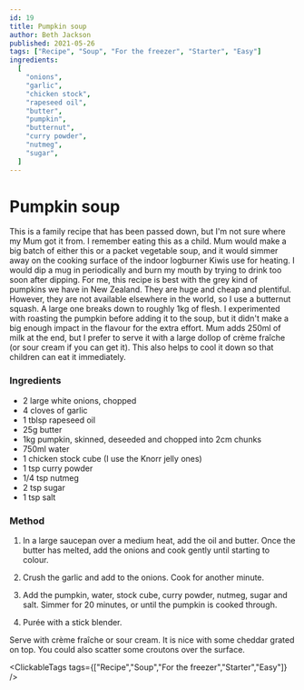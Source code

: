 ```yaml
---
id: 19
title: Pumpkin soup
author: Beth Jackson
published: 2021-05-26
tags: ["Recipe", "Soup", "For the freezer", "Starter", "Easy"]
ingredients:
  [
    "onions",
    "garlic",
    "chicken stock",
    "rapeseed oil",
    "butter",
    "pumpkin",
    "butternut",
    "curry powder",
    "nutmeg",
    "sugar",
  ]
---
```


# Pumpkin soup

<BlogTextWrapper>

This is a family recipe that has been passed down, but I'm not sure where my Mum got it from. I remember eating this as a child. Mum would make a big batch of either this or a packet vegetable soup, and it would simmer away on the cooking surface of the indoor logburner Kiwis use for heating. I would dip a mug in periodically and burn my mouth by trying to drink too soon after dipping. For me, this recipe is best with the grey kind of pumpkins we have in New Zealand. They are huge and cheap and plentiful. However, they are not available elsewhere in the world, so I use a butternut squash. A large one breaks down to roughly 1kg of flesh. I experimented with roasting the pumpkin before adding it to the soup, but it didn't make a big enough impact in the flavour for the extra effort. Mum adds 250ml of milk at the end, but I prefer to serve it with a large dollop of crème fraîche (or sour cream if you can get it). This also helps to cool it down so that children can eat it immediately.

</BlogTextWrapper>

<BlogTextWrapper>

### Ingredients

- 2 large white onions, chopped
- 4 cloves of garlic
- 1 tblsp rapeseed oil
- 25g butter
- 1kg pumpkin, skinned, deseeded and chopped into 2cm chunks
- 750ml water
- 1 chicken stock cube (I use the Knorr jelly ones)
- 1 tsp curry powder
- 1/4 tsp nutmeg
- 2 tsp sugar
- 1 tsp salt

</BlogTextWrapper>

<BlogTextWrapper>

### Method

1. In a large saucepan over a medium heat, add the oil and butter. Once the butter has melted, add the onions and cook gently until starting to colour.

<Timer inputHours={0} inputMinutes={10} inputSeconds={0} />

2. Crush the garlic and add to the onions. Cook for another minute.

3. Add the pumpkin, water, stock cube, curry powder, nutmeg, sugar and salt. Simmer for 20 minutes, or until the pumpkin is cooked through.

<Timer inputHours={0} inputMinutes={20} inputSeconds={0} />

4. Purée with a stick blender.

Serve with crème fraîche or sour cream. It is nice with some cheddar grated on top. You could also scatter some croutons over the surface.

</BlogTextWrapper>

<ClickableTags tags={["Recipe","Soup","For the freezer","Starter","Easy"]} />

